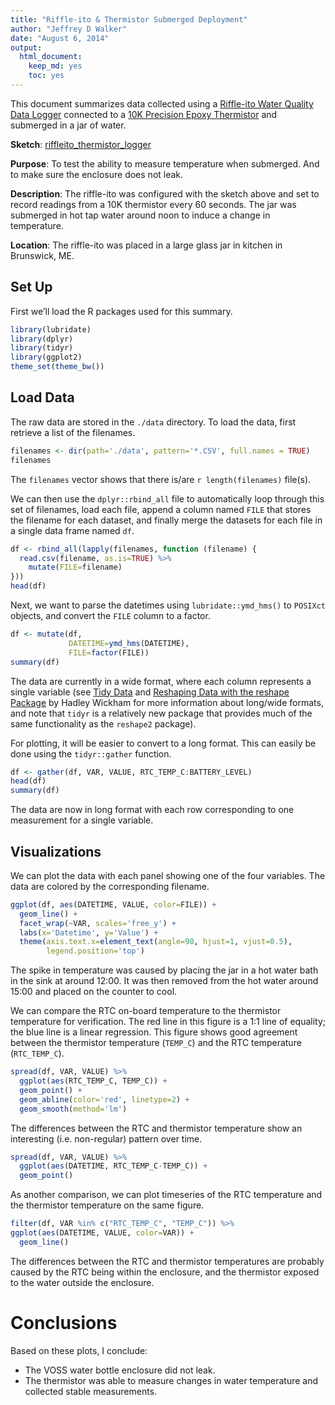 ```yaml
---
title: "Riffle-ito & Thermistor Submerged Deployment"
author: "Jeffrey D Walker"
date: "August 6, 2014"
output:
  html_document:
    keep_md: yes
    toc: yes
---
```


This document summarizes data collected using a [Riffle-ito Water Quality Data Logger](https://github.com/p-v-o-s/riffle-ito) connected to a [10K Precision Epoxy Thermistor](http://www.adafruit.com/products/372) and submerged in a jar of water.

**Sketch**: [riffleito_thermistor_logger](https://github.com/walkerjeffd/riffle-ito-apps/blob/d137e07d5ac23a683431f4cc5cf6c404482cfeae/ino/riffleito_thermister_logger/riffleito_thermister_logger.ino)

**Purpose**: To test the ability to measure temperature when submerged. And to make sure the enclosure does not leak.

**Description**: The riffle-ito was configured with the sketch above and set to record readings from a 10K thermistor every 60 seconds. The jar was submerged in hot tap water around noon to induce a change in temperature.

**Location**: The riffle-ito was placed in a large glass jar in kitchen in Brunswick, ME. 

## Set Up

First we'll load the R packages used for this summary.

```r
library(lubridate)
library(dplyr)
library(tidyr)
library(ggplot2)
theme_set(theme_bw())
```

## Load Data

The raw data are stored in the `./data` directory. To load the data, first retrieve a list of the filenames.

```r
filenames <- dir(path='./data', pattern='*.CSV', full.names = TRUE)
filenames
```

The `filenames` vector shows that there is/are `r length(filenames)` file(s).

We can then use the `dplyr::rbind_all` file to automatically loop through this set of filenames, load each file, append a column named `FILE` that stores the filename for each dataset, and finally merge the datasets for each file in a single data frame named `df`.

```r
df <- rbind_all(lapply(filenames, function (filename) {
  read.csv(filename, as.is=TRUE) %>%
    mutate(FILE=filename)
}))
head(df)
```

Next, we want to parse the datetimes using `lubridate::ymd_hms()` to `POSIXct` objects, and convert the `FILE` column to a factor.

```r
df <- mutate(df,
             DATETIME=ymd_hms(DATETIME),
             FILE=factor(FILE))
summary(df)
```

The data are currently in a wide format, where each column represents a single variable (see [Tidy Data](http://vita.had.co.nz/papers/tidy-data.pdf) and [Reshaping Data with the reshape Package](http://www.jstatsoft.org/v21/i12/paper) by Hadley Wickham for more information about long/wide formats, and note that `tidyr` is a relatively new package that provides much of the same functionality as the `reshape2` package). 

For plotting, it will be easier to convert to a long format. This can easily be done using the `tidyr::gather` function.

```r
df <- gather(df, VAR, VALUE, RTC_TEMP_C:BATTERY_LEVEL)
head(df)
summary(df)
```

The data are now in long format with each row corresponding to one measurement for a single variable.

## Visualizations

We can plot the data with each panel showing one of the four variables. The data are colored by the corresponding filename. 

```r
ggplot(df, aes(DATETIME, VALUE, color=FILE)) +
  geom_line() +
  facet_wrap(~VAR, scales='free_y') +
  labs(x='Datetime', y='Value') +
  theme(axis.text.x=element_text(angle=90, hjust=1, vjust=0.5),
        legend.position='top')
```

The spike in temperature was caused by placing the jar in a hot water bath in the sink at around 12:00. It was then removed from the hot water around 15:00 and placed on the counter to cool.

We can compare the RTC on-board temperature to the thermistor temperature for verification. The red line in this figure is a 1:1 line of equality; the blue line is a linear regression. This figure shows good agreement between the thermistor temperature (`TEMP_C`) and the RTC temperature (`RTC_TEMP_C`).

```r
spread(df, VAR, VALUE) %>%
  ggplot(aes(RTC_TEMP_C, TEMP_C)) +
  geom_point() +
  geom_abline(color='red', linetype=2) +
  geom_smooth(method='lm')
```

The differences between the RTC and thermistor temperature show an interesting (i.e. non-regular) pattern over time.

```r
spread(df, VAR, VALUE) %>%
  ggplot(aes(DATETIME, RTC_TEMP_C-TEMP_C)) +
  geom_point()
```

As another comparison, we can plot timeseries of the RTC temperature and the thermistor temperature on the same figure.

```r
filter(df, VAR %in% c("RTC_TEMP_C", "TEMP_C")) %>%
ggplot(aes(DATETIME, VALUE, color=VAR)) +
  geom_line()
```

The differences between the RTC and thermistor temperatures are probably caused by the RTC being within the enclosure, and the thermistor exposed to the water outside the enclosure.

# Conclusions

Based on these plots, I conclude:

- The VOSS water bottle enclosure did not leak.
- The thermistor was able to measure changes in water temperature and collected stable measurements.
